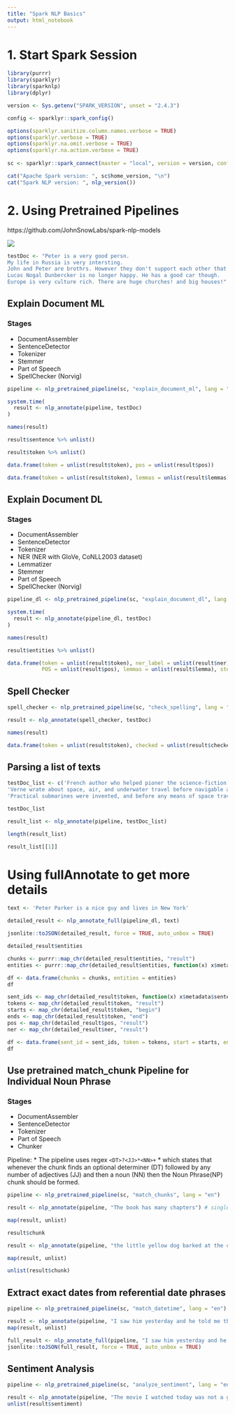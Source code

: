 ```yaml
---
title: "Spark NLP Basics"
output: html_notebook
---
```


# 1. Start Spark Session

```r
library(purrr)
library(sparklyr)
library(sparknlp)
library(dplyr)

version <- Sys.getenv("SPARK_VERSION", unset = "2.4.3")

config <- sparklyr::spark_config()

options(sparklyr.sanitize.column.names.verbose = TRUE)
options(sparklyr.verbose = TRUE)
options(sparklyr.na.omit.verbose = TRUE)
options(sparklyr.na.action.verbose = TRUE)
    
sc <- sparklyr::spark_connect(master = "local", version = version, config = config)

cat("Apache Spark version: ", sc$home_version, "\n")
cat("Spark NLP version: ", nlp_version())
```

# 2. Using Pretrained Pipelines
https://github.com/JohnSnowLabs/spark-nlp-models

![](pre-trained-pipelines.png)
```r
testDoc <- "Peter is a very good persn.
My life in Russia is very intersting.
John and Peter are brothrs. However they don't support each other that much.
Lucas Nogal Dunbercker is no longer happy. He has a good car though.
Europe is very culture rich. There are huge churches! and big houses!"
```

## Explain Document ML
### Stages
* DocumentAssembler
* SentenceDetector
* Tokenizer
* Stemmer
* Part of Speech
* SpellChecker (Norvig)

```r
pipeline <- nlp_pretrained_pipeline(sc, "explain_document_ml", lang = "en")
```

```r
system.time(
  result <- nlp_annotate(pipeline, testDoc)
)
```

```r
names(result)
```

```r
result$sentence %>% unlist()
```

```r
result$token %>% unlist()
```

```r
data.frame(token = unlist(result$token), pos = unlist(result$pos))
```

```r
data.frame(token = unlist(result$token), lemmas = unlist(result$lemmas), stems = unlist(result$stems), spell = unlist(result$spell))
```

## Explain Document DL
### Stages
* DocumentAssembler
* SentenceDetector
* Tokenizer
* NER (NER with GloVe, CoNLL2003 dataset)
* Lemmatizer
* Stemmer
* Part of Speech
* SpellChecker (Norvig)

```r
pipeline_dl <- nlp_pretrained_pipeline(sc, "explain_document_dl", lang = "en")
```

```r
system.time(
  result <- nlp_annotate(pipeline_dl, testDoc)
)
```
```r
names(result)
```

```r
result$entities %>% unlist()
```

```r
data.frame(token = unlist(result$token), ner_label = unlist(result$ner), spell_corrected = unlist(result$checked),
           POS = unlist(result$pos), lemmas = unlist(result$lemma), stems = unlist(result$stem))
```

## Spell Checker
```r
spell_checker <- nlp_pretrained_pipeline(sc, "check_spelling", lang = "en")
```

```r
result <- nlp_annotate(spell_checker, testDoc)

names(result)
```
```r
data.frame(token = unlist(result$token), checked = unlist(result$checked))
```

## Parsing a list of texts
```r
testDoc_list <- c('French author who helped pioner the science-fiction genre.',
'Verne wrate about space, air, and underwater travel before navigable aircrast',
'Practical submarines were invented, and before any means of space travel had been devised.')

testDoc_list
```
```r
result_list <- nlp_annotate(pipeline, testDoc_list)

length(result_list)
```

```r
result_list[[1]]
```
# Using fullAnnotate to get more details
```r
text <- 'Peter Parker is a nice guy and lives in New York'
```

```r
detailed_result <- nlp_annotate_full(pipeline_dl, text)
```

```r
jsonlite::toJSON(detailed_result, force = TRUE, auto_unbox = TRUE)
```

```r
detailed_result$entities
```

```r
chunks <- purrr::map_chr(detailed_result$entities, "result")
entities <- purrr::map_chr(detailed_result$entities, function(x) x$metadata$entity)

df <- data.frame(chunks = chunks, entities = entities)
df
```

```r
sent_ids <- map_chr(detailed_result$token, function(x) x$metadata$sentence)
tokens <- map_chr(detailed_result$token, "result")
starts <- map_chr(detailed_result$token, "begin")
ends <- map_chr(detailed_result$token, "end")
pos <- map_chr(detailed_result$pos, "result")
ner <- map_chr(detailed_result$ner, "result")

df <- data.frame(sent_id = sent_ids, token = tokens, start = starts, end = ends, pos = pos, ner = ner)
df
```

## Use pretrained match_chunk Pipeline for Individual Noun Phrase
### Stages
* DocumentAssembler
* SentenceDetector
* Tokenizer
* Part of Speech
* Chunker

Pipeline:
* The pipeline uses regex `<DT>?<JJ>*<NN>+`
* which states that whenever the chunk finds an optional determiner (DT) followed by any number of adjectives (JJ) and then a noun (NN) then the Noun Phrase(NP) chunk should be formed.
```r
pipeline <- nlp_pretrained_pipeline(sc, "match_chunks", lang = "en")
```
```r
result <- nlp_annotate(pipeline, "The book has many chapters") # single noun phrase
```
```r
map(result, unlist)
```
```r
result$chunk
```
```r
result <- nlp_annotate(pipeline, "the little yellow dog barked at the cat") # Multiple noun phrases
```

```r
map(result, unlist)
```
```r
unlist(result$chunk)
```

## Extract exact dates from referential date phrases
```r
pipeline <- nlp_pretrained_pipeline(sc, "match_datetime", lang = "en")
```

```r
result <- nlp_annotate(pipeline, "I saw him yesterday and he told me that he will visit us next week")
map(result, unlist)
```
```r
full_result <- nlp_annotate_full(pipeline, "I saw him yesterday and he told me that he will visit us next week")
jsonlite::toJSON(full_result, force = TRUE, auto_unbox = TRUE)
```

## Sentiment Analysis
```r
pipeline <- nlp_pretrained_pipeline(sc, "analyze_sentiment", lang = "en")
```

```r
result <- nlp_annotate(pipeline, "The movie I watched today was not a good one")
unlist(result$sentiment)
```




